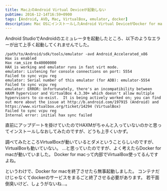 ```yaml
---
title: Mac上のAndroid Virtual Deviceが起動しない
pubtime: 2016-12-14T16:59+0900
tags: [Android, AVD, Mac, VirtualBox, emulator, docker]
description: Mac OSにインストールしたAndroid Virtual DeviceがDocker for macと競合してしまい起動しなくなってしまいました。
---
```


Android StudioでAndroidのエミュレータを起動したところ、以下のようなエラーが出て上手く起動してくれませんでした。
```
/path/to/Android/sdk/tools/emulator -avd Android_Accelerated_x86
Hax is enabled
Hax ram_size 0x40000000
HAX is working and emulator runs in fast virt mode.
emulator: Listening for console connections on port: 5554
Failed to sync vcpu reg
emulator: Serial number of this emulator (for ADB): emulator-5554
Failed to sync vcpu reg
emulator: ERROR: Unfortunately, there's an incompatibility between HAXM hypervisor and VirtualBox 4.3.30+ which doesn't allow multiple hypervisors to co-exist.  It is being actively worked on; you can find out more about the issue at http://b.android.com/197915 (Android) and https://www.virtualbox.org/ticket/14294 (VirtualBox)
Failed to sync vcpu reg
Internal error: initial hax sync failed
```

直前にアップデートを掛けていたのでHAXMがちゃんと入っていないのかと思ってインストールしなおしてみたのですが、どうも上手くいかず。

調べてみたところVirtualBoxが動いているとダメということらしいのですが、VirtualBoxも動いていない。
…と思っていたのですが、よく考えたらDocker for macが動いていました。
Docker for macって内部でVirtualBox使ってるんですよね。

というわけで、Docker for macを終了させたら無事起動しました。
コンテナだけじゃなくてdockerのサービスをまるごと終了させる必要があります。
若干面倒臭いけど、しょうがないね…。
